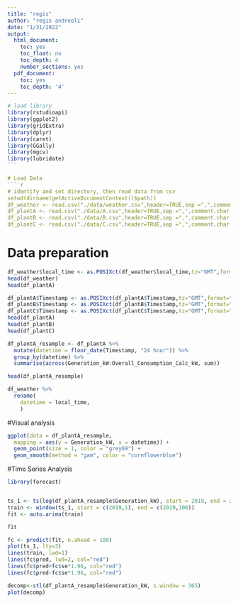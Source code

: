 ```yaml
---
title: "regis"
author: "regis andreoli"
date: "1/31/2022"
output:
  html_document:
    toc: yes
    toc_float: no
    toc_depth: 4
    number_sections: yes
  pdf_document:
    toc: yes
    toc_depth: '4'
---
```


````r
# load library
library(rstudioapi)
library(ggplot2)
library(gridExtra)
library(dplyr)
library(caret)
library(GGally)
library(mgcv)
library(lubridate)
```

# Load Data
````r
# identify and set directory, then read data from csv
setwd(dirname(getActiveDocumentContext()$path))
df_weather <- read.csv("./data/weather.csv",header=TRUE,sep =",",comment.char ="#")
df_plantA <- read.csv("./data/A.csv",header=TRUE,sep =",",comment.char ="#")
df_plantB <- read.csv("./data/B.csv",header=TRUE,sep =",",comment.char ="#")
df_plantC <- read.csv("./data/C.csv",header=TRUE,sep =",",comment.char ="#")
`````

# Data preparation
```r
df_weather$local_time <- as.POSIXct(df_weather$local_time,tz="GMT",format="%Y-%m-%d %H:%M")
head(df_weather)
head(df_plantA)
```

```r
df_plantA$Timestamp <- as.POSIXct(df_plantA$Timestamp,tz="GMT",format="%Y-%m-%d %H:%M:%S")
df_plantB$Timestamp <- as.POSIXct(df_plantB$Timestamp,tz="GMT",format="%Y-%m-%d %H:%M:%S")
df_plantC$Timestamp <- as.POSIXct(df_plantC$Timestamp,tz="GMT",format="%Y-%m-%d %H:%M:%S")
head(df_plantA)
head(df_plantB)
head(df_plantC)
```

```r
df_plantA_resample <- df_plantA %>%
  mutate(datetime = floor_date(Timestamp, "24 hour")) %>%
  group_by(datetime) %>%
  summarise(across(Generation_kW:Overall_Consumption_Calc_kW, sum))

head(df_plantA_resample)
```

```r
df_weather %>% 
  rename(
    datetime = local_time,
    )
```

#Visual analysis
```r
ggplot(data = df_plantA_resample,
  mapping = aes(y = Generation_kW, x = datetime)) +
  geom_point(size = 1, color = "grey69") +
  geom_smooth(method = "gam", color = "cornflowerblue")
```



#Time Series Analysis
```r
library(forecast)


ts_1 <- ts(log(df_plantA_resample$Generation_kW), start = 2019, end = 2020, frequency = 365)
train <- window(ts_1, start = c(2019,1), end = c(2019,100))
fit <- auto.arima(train)
```


```r
fit
```


```r
fc <- predict(fit, n.ahead = 100)
plot(ts_1, lty=3)
lines(train, lwd=1)
lines(fc$pred, lwd=2, col="red")
lines(fc$pred+fc$se*1.96, col="red")
lines(fc$pred-fc$se*1.96, col="red")
```

```r
decomp<-stl(df_plantA_resample$Generation_kW, s.window = 365)
plot(decomp)
```










